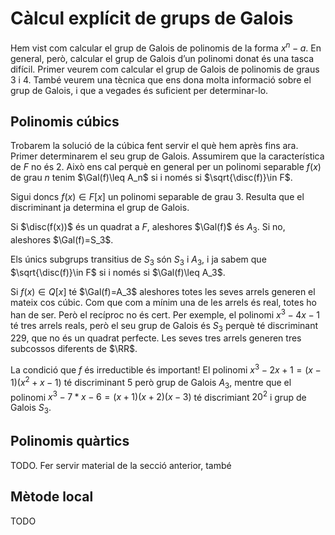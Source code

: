 # Càlcul explícit de grups de Galois

Hem vist com calcular el grup de Galois de polinomis
de la forma $x^n-a$. En general, però, calcular el grup de Galois d'un polinomi donat és una tasca difícil.
Primer veurem com calcular el grup de Galois de polinomis de graus $3$ i $4$. També
veurem una tècnica que ens dona molta informació sobre el grup de Galois, i que a vegades és
suficient per determinar-lo.

## Polinomis cúbics

Trobarem la solució de la cúbica fent servir el què hem après fins ara. Primer determinarem el seu grup
de Galois. Assumirem que  la característica de $F$
no és $2$. Això ens cal perquè en general per un polinomi separable $f(x)$ de grau $n$ tenim $\Gal(f)\leq A_n$ si i només si $\sqrt{\disc(f)}\in F$.

Sigui doncs $f(x)\in F[x]$ un polinomi separable de grau $3$. Resulta que el discriminant ja determina el grup de Galois.

::: {.theorem}
Si $\disc(f(x))$ és un quadrat a $F$, aleshores $\Gal(f)$ és $A_3$. Si no, aleshores $\Gal(f)=S_3$.
:::
::: {.proof}
Els únics subgrups transitius de $S_3$ són $S_3$ i $A_3$, i ja sabem que $\sqrt{\disc(f)}\in F$ si i només si $\Gal(f)\leq A_3$.
:::

::: {.remark}
Si $f(x)\in Q[x]$ té $\Gal(f)=A_3$ aleshores totes les seves arrels generen el mateix cos cúbic. Com que com a mínim
una de les arrels és real, totes ho han de ser. Però el recíproc no és cert. Per exemple, el polinomi $x^3-4x-1$ té
tres arrels reals, però el seu grup de Galois és $S_3$ perquè té discriminant $229$, que no és un quadrat perfecte.
Les seves tres arrels generen tres subcossos diferents de $\RR$.
:::

::: {.remark}
La condició que $f$ és irreductible és important! El polinomi $x^3-2x+1=(x-1)(x^2+x-1)$ té discriminant $5$ però grup de Galois $A_3$,
mentre que el polinomi $x^3-7*x-6=(x+1)(x+2)(x-3)$ té discrimiant $20^2$ i grup de Galois $S_3$.
:::

## Polinomis quàrtics

TODO. Fer servir material de la secció anterior, també

## Mètode local

TODO
